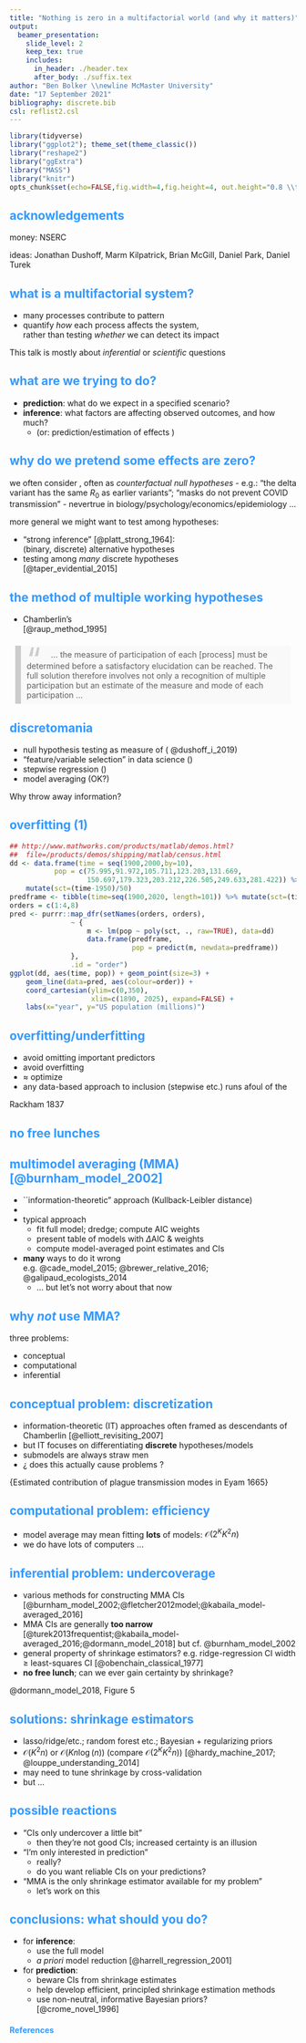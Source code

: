 ```yaml
---
title: "Nothing is zero in a multifactorial world (and why it matters)"
output:
  beamer_presentation:
    slide_level: 2
    keep_tex: true
    includes:
      in_header: ./header.tex
      after_body: ./suffix.tex
author: "Ben Bolker \\newline McMaster University"
date: "17 September 2021"
bibliography: discrete.bib
csl: reflist2.csl
---
```


<!-- tex hacks required: remove empty frame at beginning; break line in title (Burnham ref; add \framebreak manually to refs (ugh) -->
<!-- 
apa.csl is a slightly hacked version of APA 
  (modified for "et al" after 2 authors in text)
  -->
<!-- blockquote:
  https://css-tricks.com/snippets/css/simple-and-nice-blockquote-styling/ -->
<!-- center:
    https://www.w3schools.com/howto/howto_css_image_center.asp -->
<!-- .refs is style for reference page (small text) -->
<style>
.refs {
font-size: 14px;
}
.sm_block {
 font-size: 20px;
}
h2 { 
 color: #3399ff;		
}
h3 { 
 color: #3399ff;		
}
.title-slide {
   background-color: #55bbff;
   }
blockquote {
  background: #f9f9f9;
  border-left: 10px solid #ccc;
  margin: 1.5em 10px;
  padding: 0.5em 10px;
  quotes: "\201C""\201D"
}
blockquote:before {
  color: #ccc;
  content: open-quote;
  font-size: 4em;
  line-height: 0.1em;
  margin-right: 0.25em;
  vertical-align: -0.4em;
}
blockquote p {
  display: inline;
}
.center {
    display: block;
    margin-left: auto;
    margin-right: auto;
    width: 50%;
}
</style>
<!--    content: url(https://i.creativecommons.org/l/by-sa/4.0/88x31.png)
>
<!-- Limit image width and height -->
<style type="text/css">
img {     
  max-height: 560px;     
  max-width: 700px; 
}
div#before-column p.forceBreak {
	break-before: column;
}

div#after-column p.forceBreak {
	break-after: column;
}
</style>
```r
library(tidyverse)
library("ggplot2"); theme_set(theme_classic())
library("reshape2")
library("ggExtra")
library("MASS")
library("knitr")
opts_chunk$set(echo=FALSE,fig.width=4,fig.height=4, out.height="0.8 \\textheight")
```
## acknowledgements

money: NSERC

ideas: Jonathan Dushoff, Marm Kilpatrick, Brian McGill, Daniel Park, Daniel Turek

## what is a multifactorial system?

- many processes contribute to pattern
- quantify *how* each process affects the system,  
rather than testing *whether* we can detect its impact

This talk is mostly about *inferential* or *scientific* questions

## what are we trying to do?

- **prediction**: what do we expect in a specified scenario?
- **inference**: what factors are affecting observed outcomes, and how much?
   - (or: prediction/estimation of effects \cemph{with appropriate uncertainty bounds})
   
## why do we pretend some effects are zero?

we often consider \cemph{point hypotheses}, often as *counterfactual null hypotheses*
   - e.g.: "the delta variant has the same $R_0$ as earlier variants"; "masks do not prevent COVID transmission"
   - never\footnotemark true in biology/psychology/economics/epidemiology ...
   
more general we might want to test among \emph{discrete} hypotheses:

- "strong inference" [@platt_strong_1964]:  
(binary, discrete) alternative hypotheses 
- testing among *many* discrete hypotheses  
[@taper_evidential_2015]

\footnote[1]{what, never?}

## the method of multiple working hypotheses

- Chamberlin's \emph{method of multiple working hypotheses}  
[@raup_method_1995]

<blockquote>
... the measure of participation of each [process] must be determined before a satisfactory elucidation can be reached. The full solution therefore involves not only a recognition of multiple participation but an estimate of the measure and mode of each participation ...
</blockquote>

## discretomania

- null hypothesis testing as measure of \emph{clarity} (\bemph{OK} @dushoff_i_2019)
- "feature/variable selection" in data science (\bemph{OK but maybe not optimal?})
- stepwise regression (\cemph{not OK!})
- model averaging (OK?)

Why throw away information?

<!-- animation?

https://gist.github.com/mattblackwell/0d26d5c8f61f231570d61ccd62fe511f 
https://www.mattblackwell.org/blog/2021/04/06/rmd-overlays/

-->

## overfitting (1)

```r
## http://www.mathworks.com/products/matlab/demos.html?
##  file=/products/demos/shipping/matlab/census.html
dd <- data.frame(time = seq(1900,2000,by=10),
           pop = c(75.995,91.972,105.711,123.203,131.669,
                   150.697,179.323,203.212,226.505,249.633,281.422)) %>%
    mutate(sct=(time-1950)/50)
predframe <- tibble(time=seq(1900,2020, length=101)) %>% mutate(sct=(time-1950)/50)
orders = c(1:4,8)
pred <- purrr::map_dfr(setNames(orders, orders),
               ~ {
                   m <- lm(pop ~ poly(sct, ., raw=TRUE), data=dd)
                   data.frame(predframe,
                              pop = predict(m, newdata=predframe))
               },
               .id = "order")
ggplot(dd, aes(time, pop)) + geom_point(size=3) +
    geom_line(data=pred, aes(colour=order)) +
    coord_cartesian(ylim=c(0,350),
                    xlim=c(1890, 2025), expand=FALSE) +
    labs(x="year", y="US population (millions)")
```

## overfitting/underfitting {.columns-2 .build}

\begincols
\begincol{0.5\textwidth}

- \onslide<1-> avoid omitting important predictors
- \onslide<2-> avoid overfitting
- \onslide<3-> $\approx$ optimize \cemph{bias-variance tradeoff}
- \onslide<4-> any data-based approach to inclusion (stepwise etc.) runs afoul of the \emph{Texas sharpshooter fallacy}

\endcol
\begincol{0.5\textwidth}

\onslide<1->
<!-- \pause -->

\includegraphics[width=\textwidth]{pix/330px-The_Three_Bears_-_Project_Gutenberg_eText_17034.jpg}

\tiny Rackham 1837

\endcol
\endcols

## no free lunches

## multimodel averaging  (MMA) [@burnham_model_2002]

- ``information-theoretic" approach (Kullback-Leibler distance)
- 
- typical approach
    - fit full model; dredge; compute AIC weights
    - present table of models with $\Delta$AIC & weights
    - compute model-averaged point estimates and CIs
- **many** ways to do it wrong  
e.g. @cade_model_2015; @brewer_relative_2016; @galipaud_ecologists_2014
     - ... but let's not worry about that now

## why *not* use MMA?

three problems:

- conceptual
- computational
- inferential

## conceptual problem: discretization {.build .columns-2}

\begincols

\begincol{0.5\textwidth}

- information-theoretic (IT) approaches often framed as descendants of Chamberlin [@elliott_revisiting_2007]
- but IT focuses on differentiating **discrete** hypotheses/models
- submodels are always straw men
- ¿ does this actually cause problems ?

\endcol
\begincol{0.5\textwidth}

\pause
\includegraphics[width=\textwidth]{pix/eyam_ternary.png}

{\small Estimated contribution of plague transmission modes in Eyam 1665}

\endcol
\endcols

## computational problem: efficiency {.columns-2 .build}

\begincols
\begincol{0.5\textwidth}

\newcommand{\bigO}{{\mathcal{O}}}

- model average may mean fitting **lots** of models: $\bigO(2^K K^2 n)$
- we do have lots of computers ...

\endcol
\begincol{0.5\textwidth}

\pause

\includegraphics[width=0.75\textwidth]{pix/bitcoin_nyc.png}

\endcol
\endcols

## inferential problem: undercoverage {.build}

- various methods for constructing MMA CIs [@burnham_model_2002;@fletcher2012model;@kabaila_model-averaged_2016]
- MMA CIs are generally **too narrow**  
[@turek2013frequentist;@kabaila_model-averaged_2016;@dormann_model_2018] but cf. @burnham_model_2002
- general property of shrinkage estimators? e.g. ridge-regression CI width $\geq$ least-squares CI [@obenchain_classical_1977]
- **no free lunch**; can we ever gain certainty by shrinkage?

\pause

\includegraphics[width=0.7\textwidth]{pix/dormann_coverage.png}

@dormann_model_2018, Figure 5

## solutions: shrinkage estimators

- lasso/ridge/etc.; random forest etc.; Bayesian + regularizing priors
- $\bigO(K^2 n)$ or $\bigO(K n \log(n))$ (compare $\bigO(2^K K^2 n)$)
[@hardy_machine_2017; @louppe_understanding_2014]  
- may need to tune shrinkage by cross-validation
- but ...

## possible reactions

- "CIs only undercover a little bit"
    - then they're not good CIs; increased certainty is an illusion
- "I'm only interested in prediction"
    - really?
    - do you want reliable CIs on your predictions?
- "MMA is the only shrinkage estimator available for my problem"
    - let's work on this	
	
## conclusions: what should you do?

- for **inference**:
    - use the full model
    - *a priori* model reduction [@harrell_regression_2001]
- for **prediction**:
    - beware CIs from shrinkage estimates
    - help develop efficient, principled shrinkage estimation methods
    - use non-neutral, informative Bayesian priors?  
[@crome_novel_1996]

## References {.refs .columns-2 .allowframebreaks}

\tiny



